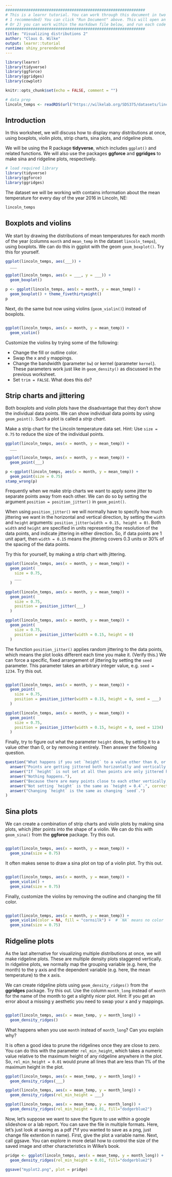 ```yaml
---
#############################################################
# This is a learnr tutorial. You can work through this document in two possible ways:
# 1 recommended) You can click "Run Document" above. This will open an browser window displaying and webpage rendered from this markdown document and then you can work through the examples in the code windows there. 
# Or 2) you can work within the markdown file below, and run each code chunk. Where you see red x's to the left of the lines, it means that you need to add code to make the chunk work. Below each incomplete chunk is an chunk showing the answer.  
#############################################################
title: "Visualizing distributions 2"
author: "Claus O. Wilke"
output: learnr::tutorial
runtime: shiny_prerendered
---
```


```r
library(learnr)
library(tidyverse)
library(ggforce)
library(ggridges)
library(cowplot)

knitr::opts_chunk$set(echo = FALSE, comment = "")

# data prep
lincoln_temps <- readRDS(url("https://wilkelab.org/SDS375/datasets/lincoln_temps.rds"))
```

## Introduction

In this worksheet, we will discuss how to display many distributions at once, using boxplots, violin plots, strip charts, sina plots, and ridgeline plots.

We will be using the R package **tidyverse**, which includes `ggplot()` and related functions. We will also use the packages **ggforce** and **ggridges** to make sina and ridgeline plots, respectively.

```r
# load required library
library(tidyverse)
library(ggforce)
library(ggridges)
```

The dataset we will be working with contains information about the mean temperature for every day of the year 2016 in Lincoln, NE:
```r
lincoln_temps
```

## Boxplots and violins

We start by drawing the distributions of mean temperatures for each month of the year (columns `month` and `mean_temp` in the dataset `lincoln_temps`), using boxplots. We can do this in ggplot with the geom `geom_boxplot()`. Try this for yourself.

```r
ggplot(lincoln_temps, aes(___)) +
  ___
```

```r
ggplot(lincoln_temps, aes(x = ___, y = ___)) +
  geom_boxplot()
```

```r
p <- ggplot(lincoln_temps, aes(x = month, y = mean_temp)) +
  geom_boxplot() + theme_fivethirtyeight()
p
```

Next, do the same but now using violins (`geom_violin()`) instead of boxplots.

```r

```

```r
ggplot(lincoln_temps, aes(x = month, y = mean_temp)) +
  geom_violin()
```

Customize the violins by trying some of the following:

- Change the fill or outline color.
- Swap the x and y mappings.
- Change the bandwidth (parameter `bw`) or kernel (parameter `kernel`). These parameters work just like in `geom_density()` as discussed in the previous worksheet.
- Set `trim = FALSE`. What does this do?


## Strip charts and jittering

Both boxplots and violin plots have the disadvantage that they don't show the individual data points. We can show individual data points by using `geom_point()`. Such a plot is called a *strip chart*.

Make a strip chart for the Lincoln temperature data set. Hint: Use `size = 0.75` to reduce the size of the individual points.

```r
ggplot(lincoln_temps, aes(x = month, y = mean_temp)) +
  ___
```

```r
ggplot(lincoln_temps, aes(x = month, y = mean_temp)) +
  geom_point(___)
```

```r
p <-ggplot(lincoln_temps, aes(x = month, y = mean_temp)) +
  geom_point(size = 0.75)
stamp_wrong(p)
```

Frequently when we make strip charts we want to apply some jitter to separate points away from each other. We can do so by setting the argument `position = position_jitter()` in `geom_point()`.

When using `position_jitter()` we will normally have to specify how much jittering we want in the horizontal and vertical direction, by setting the `width` and `height` arguments: `position_jitter(width = 0.15, height = 0)`. Both `width` and `height` are specified in units representing the resolution of the data points, and indicate jittering in either direction. So, if data points are 1 unit apart, then `width = 0.15` means the jittering covers 0.3 units or 30% of the spacing of the data points.

Try this for yourself, by making a strip chart with jittering.

```r
ggplot(lincoln_temps, aes(x = month, y = mean_temp)) +
  geom_point(
    size = 0.75,
    ___
  )
```

```r
ggplot(lincoln_temps, aes(x = month, y = mean_temp)) +
  geom_point(
    size = 0.75,
    position = position_jitter(___)
  )
```

```r
ggplot(lincoln_temps, aes(x = month, y = mean_temp)) +
  geom_point(
    size = 0.75,
    position = position_jitter(width = 0.15, height = 0)
  )
```

The function `position_jitter()` applies random jittering to the data points, which means the plot looks different each time you make it. (Verify this.) We can force a specific, fixed arrangement of jittering by setting the `seed` parameter. This parameter takes an arbitrary integer value, e.g. `seed = 1234`. Try this out.

```r


```

```r
ggplot(lincoln_temps, aes(x = month, y = mean_temp)) +
  geom_point(
    size = 0.75,
    position = position_jitter(width = 0.15, height = 0, seed = ___)
  )
```

```r
ggplot(lincoln_temps, aes(x = month, y = mean_temp)) +
  geom_point(
    size = 0.75,
    position = position_jitter(width = 0.15, height = 0, seed = 1234)
  )
```

Finally, try to figure out what the parameter `height` does, by setting it to a value other than 0, or by removing it entirely. Then answer the following question.

```r
question("What happens if you set `height` to a value other than 0, or if you don't set it at all? (Select all that apply.)",
  answer("Points are getting jittered both horizontally and vertically.", correct = TRUE),
  answer("If `height` is not set at all then points are only jittered horizontally."),
  answer("Nothing happens."),
  answer("Because there are many points close to each other vertically, the amount of vertical jittering is very small.", correct = TRUE),
  answer("Not setting `height` is the same as `height = 0.4`.", correct = TRUE),
  answer("Changing `height` is the same as changing `seed`.")
)
```

## Sina plots

We can create a combination of strip charts and violin plots by making sina plots, which jitter points into the shape of a violin. We can do this with `geom_sina()` from the **ggforce** package. Try this out.

```r

```

```r
ggplot(lincoln_temps, aes(x = month, y = mean_temp)) +
  geom_sina(size = 0.75)
```

It often makes sense to draw a sina plot on top of a violin plot. Try this out.

```r

```

```r
ggplot(lincoln_temps, aes(x = month, y = mean_temp)) +
  geom_violin() +
  geom_sina(size = 0.75)
```

Finally, customize the violins by removing the outline and changing the fill color.

```r

```

```r
ggplot(lincoln_temps, aes(x = month, y = mean_temp)) +
  geom_violin(color = NA, fill = "cornsilk") +  # `NA` means no color
  geom_sina(size = 0.75)
```


## Ridgeline plots

As the last alternative for visualizing multiple distributions at once, we will make ridgeline plots. These are multiple density plots staggered vertically. In ridgeline plots, we normally map the grouping variable (e.g. here, the month) to the y axis and the dependent variable (e.g. here, the mean temperature) to the x axis.

We can create ridgeline plots using `geom_density_ridges()` from the **ggridges** package. Try this out. Use the column `month_long` instead of `month` for the name of the month to get a slightly nicer plot. Hint: If you get an error about a missing y aesthetic you need to swap your x and y mappings.

```r

```

```r
ggplot(lincoln_temps, aes(x = mean_temp, y = month_long)) +
  geom_density_ridges()
```
What happens when you use `month` instead of `month_long`? Can you explain why?

It is often a good idea to prune the ridgelines once they are close to zero. You can do this with the parameter `rel_min_height`, which takes a numeric value relative to the maximum height of any ridgeline anywhere in the plot. So, `rel_min_height = 0.01` would prune all lines that are less than 1% of the maximum height in the plot.

```r
ggplot(lincoln_temps, aes(x = mean_temp, y = month_long)) +
  geom_density_ridges(___)
```

```r
ggplot(lincoln_temps, aes(x = mean_temp, y = month_long)) +
  geom_density_ridges(rel_min_height = ___)
```

```r
ggplot(lincoln_temps, aes(x = mean_temp, y = month_long)) +
  geom_density_ridges(rel_min_height = 0.01, fill="dodgerblue2")
```

Now, let's suppose we want to save the figure to use within a google slideshow or a lab report. You can save the file in multiple formats. Here, let's just look at saving as a pdf (*if you wanted to save as a png, just change file extention in name). First, give the plot a variable name. Next, call ggsave. You can explore in more detail how to control the size of the saved image and other characteristics in Wilke's book. 
```r
pridge <- ggplot(lincoln_temps, aes(x = mean_temp, y = month_long)) +
  geom_density_ridges(rel_min_height = 0.01, fill="dodgerblue2")

ggsave("myplot2.png", plot = pridge)
```